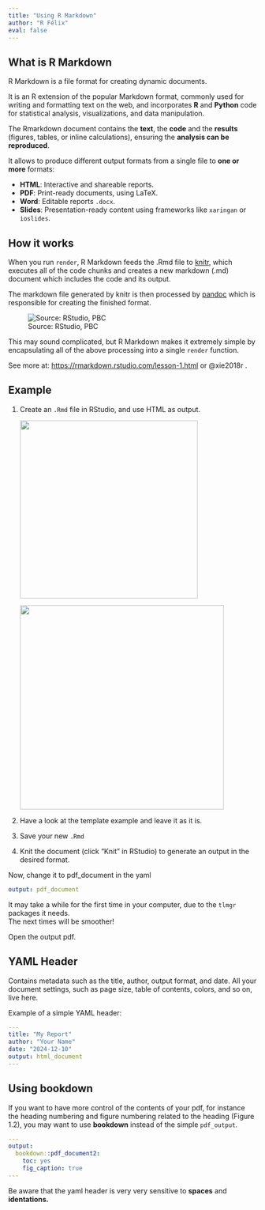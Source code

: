 ```yaml
---
title: "Using R Markdown"
author: "R Félix"
eval: false
---
```


## What is R Markdown

R Markdown is a file format for creating dynamic documents.

It is an R extension of the popular Markdown format, commonly used for writing and formatting text on the web, and incorporates **R** and **Python** code for statistical analysis, visualizations, and data manipulation.

The Rmarkdown document contains the **text**, the **code** and the **results** (figures, tables, or inline calculations), ensuring the **analysis can be reproduced**.

It allows to produce different output formats from a single file to **one or more** formats:

-   **HTML**: Interactive and shareable reports.
-   **PDF**: Print-ready documents, using LaTeX.
-   **Word**: Editable reports `.docx`.
-   **Slides**: Presentation-ready content using frameworks like `xaringan` or `ioslides`.

## How it works

When you run `render`, R Markdown feeds the .Rmd file to [knitr](http://yihui.name/knitr/), which executes all of the code chunks and creates a new markdown (.md) document which includes the code and its output.

The markdown file generated by knitr is then processed by [pandoc](http://pandoc.org/) which is responsible for creating the finished format.

![Source: RStudio, PBC](images/clipboard-3350666123.png)

This may sound complicated, but R Markdown makes it extremely simple by encapsulating all of the above processing into a single `render` function.

::: {.callout-tip appearance="simple"}
See more at: <https://rmarkdown.rstudio.com/lesson-1.html> or @xie2018r .
:::

## Example

1.  Create an `.Rmd` file in RStudio, and use HTML as output.

    ![](images/clipboard-1842640045.png){width="360"}

    ![](images/clipboard-2137208684.png){width="413"}

2.  Have a look at the template example and leave it as it is.

3.  Save your new `.Rmd`

4.  Knit the document (click "Knit" in RStudio) to generate an output in the desired format.

Now, change it to pdf_document in the yaml

``` yaml
output: pdf_document
```

::: {.callout-warning appearance="simple"}
It may take a while for the first time in your computer, due to the `tlmgr` packages it needs.\
The next times will be smoother!
:::

Open the output pdf.

## YAML Header

Contains metadata such as the title, author, output format, and date.
All your document settings, such as page size, table of contents, colors, and so on, live here.

Example of a simple YAML header:

``` yaml
---
title: "My Report"
author: "Your Name"
date: "2024-12-10"
output: html_document
---
```

## Using bookdown

If you want to have more control of the contents of your pdf, for instance the heading numbering and figure numbering related to the heading (Figure 1.2), you may want to use **bookdown** instead of the simple `pdf_output`.

``` yaml
---
output: 
  bookdown::pdf_document2:
    toc: yes
    fig_caption: true
---
```

::: {.callout-important appearance="simple"}
Be aware that the yaml header is very very sensitive to **spaces** and **identations.**
:::
